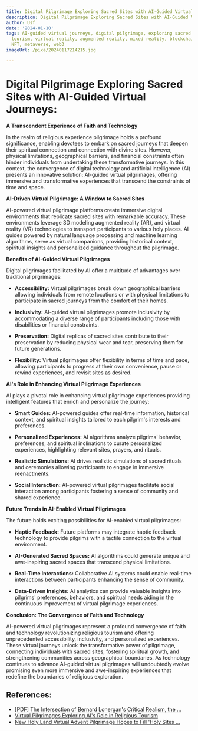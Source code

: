 ```yaml
---
title: Digital Pilgrimage Exploring Sacred Sites with AI-Guided Virtual Journeys
description: Digital Pilgrimage Exploring Sacred Sites with AI-Guided Virtual Journeys
author: Usf
date: '2024-01-10'
tags: AI-guided virtual journeys, digital pilgrimage, exploring sacred sites, religious
  tourism, virtual reality, augmented reality, mixed reality, blockchain, cryptocurrency,
  NFT, metaverse, web3
imageUrl: /pixa/20240117214215.jpg

---
```

# Digital Pilgrimage  Exploring Sacred Sites with AI-Guided Virtual Journeys:

**A Transcendent Experience of Faith and Technology**

In the realm of religious experience pilgrimage holds a profound significance,  enabling  devotees to  embark on sacred  journeys  that deepen their spiritual connection and connection with divine sites. However,  physical limitations, geographical barriers, and financial constraints often hinder individuals from undertaking these transformative journeys. In this context, the convergence of digital  technology and  artificial intelligence  (AI) presents an innovative solution: AI-guided virtual pilgrimages, offering immersive and transformative experiences that transcend the constraints of time and  space.

**AI-Driven Virtual Pilgrimage: A Window to Sacred Sites**

AI-powered virtual pilgrimage platforms create immersive digital environments that replicate sacred sites with remarkable accuracy. These environments leverage 3D modeling augmented reality (AR), and virtual reality (VR) technologies to transport  participants to  various holy places. AI guides powered by natural language processing and  machine learning algorithms, serve as  virtual companions, providing historical context, spiritual insights and  personalized guidance  throughout the  pilgrimage.

**Benefits of AI-Guided Virtual Pilgrimages**

Digital pilgrimages facilitated by AI offer a multitude of advantages over  traditional pilgrimages:

- **Accessibility:** Virtual pilgrimages break down geographical barriers allowing individuals from remote locations or  with physical limitations  to participate in sacred journeys from the comfort of their homes.

-  **Inclusivity:** AI-guided virtual pilgrimages promote inclusivity by accommodating a diverse range of participants including those with disabilities or financial constraints.

- **Preservation:** Digital replicas  of sacred sites contribute to their preservation by reducing physical wear and tear, preserving them for future generations.

- **Flexibility:** Virtual pilgrimages offer flexibility in terms of time and pace, allowing participants to progress  at their own convenience,  pause or rewind experiences, and  revisit sites as desired.

**AI's Role in Enhancing Virtual Pilgrimage Experiences**

AI plays a pivotal role  in enhancing  virtual pilgrimage experiences providing intelligent  features that enrich and personalize the journey:

- **Smart Guides:** AI-powered guides offer  real-time information, historical context, and spiritual insights tailored to each pilgrim's interests and preferences.

- **Personalized Experiences:** AI algorithms analyze  pilgrims' behavior, preferences,  and spiritual inclinations to curate  personalized  experiences, highlighting relevant sites, prayers, and rituals.

- **Realistic Simulations:** AI  drives realistic simulations  of sacred rituals and ceremonies allowing participants to engage in immersive reenactments.

- **Social Interaction:** AI-powered virtual pilgrimages facilitate social interaction among participants fostering a sense of community and shared  experience.

**Future Trends in AI-Enabled  Virtual Pilgrimages**

The future holds exciting possibilities for AI-enabled virtual pilgrimages:

-  **Haptic Feedback:** Future platforms may integrate haptic feedback technology to provide  pilgrims with  a tactile connection to the virtual environment.

- **AI-Generated Sacred Spaces:** AI algorithms could generate unique and awe-inspiring sacred spaces that transcend physical limitations.

- **Real-Time Interactions:** Collaborative  AI systems could enable real-time interactions between participants enhancing the sense  of community.

- **Data-Driven Insights:** AI analytics can provide valuable insights  into pilgrims' preferences, behaviors, and  spiritual needs  aiding in the continuous  improvement  of virtual pilgrimage experiences.

**Conclusion: The Convergence of Faith and Technology**

AI-powered  virtual pilgrimages represent a profound convergence of faith and  technology  revolutionizing religious tourism and offering unprecedented accessibility, inclusivity, and personalized experiences. These virtual  journeys unlock the transformative  power of pilgrimage, connecting individuals with sacred sites, fostering spiritual growth, and strengthening communities across geographical boundaries. As technology continues to advance AI-guided virtual pilgrimages will undoubtedly evolve promising even more immersive and awe-inspiring experiences that redefine the boundaries of religious exploration.

## References:
- [[PDF] The Intersection of Bernard Lonergan's Critical Realism, the ...](https://philarchive.org/archive/UMBTIO)
- [Virtual Pilgrimages Exploring AI's Role in Religious Tourism](https://religionbot.com/blog/virtual%20pilgrimages%20exploring%20ai's%20role%20in%20religious%20tourism)
- [New Holy Land Virtual Advent Pilgrimage Hopes to Fill 'Holy Sites ...](https://www.ncregister.com/cna/new-holy-land-virtual-advent-pilgrimage-hopes-to-fill-holy-sites-with-peace)
